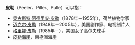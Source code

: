 '''皮勒'''（Peeler、Piller、Pulle）可以指：

*[[奥古斯特·阿德里安·皮勒|奥古斯特·阿德里安·皮勒]]（1878年－1955年），荷兰植物学家
*[[迈克尔·皮勒|迈克尔·皮勒]]（1948年－2005年），美国剧作家、电视制片人
*[[格里娜·皮勒|格里娜·皮勒]]（1985年－），美国女子高尔夫球手
*[[皮勒海崖|皮勒海崖]]，南極洲海崖

{{Disambig|Cat=二字消歧义}}